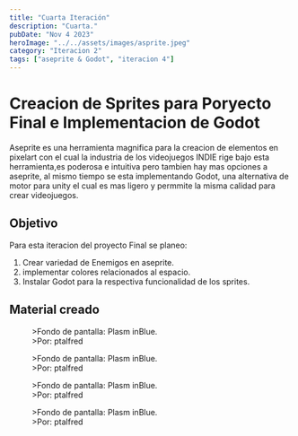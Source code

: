 ```yaml
---
title: "Cuarta Iteración"
description: "Cuarta."
pubDate: "Nov 4 2023"
heroImage: "../../assets/images/asprite.jpeg"
category: "Iteracion 2"
tags: ["aseprite & Godot", "iteracion 4"]
---
```


# Creacion de Sprites para Poryecto Final e Implementacion de Godot

Aseprite es una herramienta magnifica para la creacion de elementos en pixelart
con el cual la industria de los videojuegos INDIE rige bajo esta herramienta,es poderosa e intuitiva pero 
tambien hay mas opciones a aseprite, al mismo tiempo se esta implementando Godot, una alternativa de motor 
para unity el cual es mas ligero y permmite la misma calidad para crear videojuegos.

## Objetivo

Para esta iteracion del proyecto Final se planeo:
1. Crear variedad de Enemigos en aseprite.
2. implementar colores relacionados al espacio.
3. Instalar Godot para la respectiva funcionalidad de los sprites.

## Material creado

<figure>
  <img
    src="../../assets/images/asprite.jpeg"
    alt=""
  />
  <figcaption>
    >Fondo de pantalla: Plasm inBlue.
    <br />
    >Por: ptalfred
  </figcaption>
</figure>

<figure>
  <img
    src="../../assets/images/asprite.jpeg"
    alt=""
  />
  <figcaption>
    >Fondo de pantalla: Plasm inBlue.
    <br />
    >Por: ptalfred
  </figcaption>
</figure>

<figure>
  <img
    src="../../assets/images/asprite.jpeg"
    alt=""
  />
  <figcaption>
    >Fondo de pantalla: Plasm inBlue.
    <br />
    >Por: ptalfred
  </figcaption>
</figure>

<figure>
  <img
    src="../../assets/images/asprite.jpeg"
    alt=""
  />
  <figcaption>
    >Fondo de pantalla: Plasm inBlue.
    <br />
    >Por: ptalfred
  </figcaption>
</figure>
